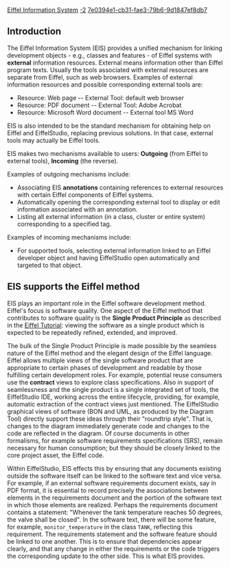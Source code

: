 [[Property:title|Eiffel Information System]]
[[Property:weight|-2]]
[[Property:uuid|7e0394e1-cb31-fae3-79b6-9d1847ef8db7]]
==Introduction==

The Eiffel Information System (EIS) provides a unified mechanism for linking development objects - e.g., classes and features - of Eiffel systems with '''external''' information resources. External means information other than Eiffel program texts. Usually the tools associated with external resources are separate from Eiffel, such as web browsers. Examples of external information resources and possible corresponding external tools are: 
*  Resource: Web page -- External Tool: default web browser
*  Resource: PDF document -- External Tool: Adobe Acrobat
*  Resource: Microsoft Word document -- External tool MS Word

EIS is also intended to be the standard mechanism for obtaining help on Eiffel and EiffelStudio, replacing previous solutions. In that case, external tools may actually be Eiffel tools. 

EIS makes two mechanisms available to users: '''Outgoing''' (from Eiffel to external tools), '''Incoming''' (the reverse).

Examples of outgoing mechanisms include: 
*  Associating EIS '''annotations''' containing references to external resources with certain Eiffel components of Eiffel systems. 
*  Automatically opening the corresponding external tool to display or edit information associated with an annotation.
*  Listing all external information (in a class, cluster or entire system) corresponding to a specified tag.

Examples of incoming mechanisms include: 
*  For supported tools, selecting external information linked to an Eiffel developer object and having EiffelStudio open automatically and targeted to that object. 

==EIS supports the Eiffel method==

EIS plays an important role in the Eiffel software development method. Eiffel's focus is software quality. One aspect of the Eiffel method that contributes to software quality is the '''Single Product Principle''' as described in the [[ET: The Software Process in Eiffel#The Single Product Principle|Eiffel Tutorial]]: viewing the software as a single product which is expected to be repeatedly refined, extended, and improved. 

The bulk of the Single Product Principle is made possible by the seamless nature of the Eiffel method and the elegant design of the Eiffel language. Eiffel allows multiple views of the single software product that are appropriate to certain phases of development and readable by those fulfilling certain development roles. For example, potential reuse consumers use the '''contract''' views to explore class specifications. Also in support of seamlessness and the single product is a single integrated set of tools, the EiffelStudio IDE, working across the entire lifecycle, providing, for example, automatic extraction of the contract views just mentioned. The EiffelStudio graphical views of software (BON and UML, as produced by the Diagram Tool) directly support these ideas through their "roundtrip style". That is, changes to the diagram immediately generate code and changes to the code are reflected in the diagram. Of course documents in other formalisms, for example software requirements specifications (SRS), remain necessary for human consumption; but they should be closely linked to the core project asset, the Eiffel code.

Within EiffelStudio, EIS effects this by ensuring that any documents existing outside the software itself can be linked to the software text and vice versa. For example, if an external software requirements document exists, say in PDF format, it is essential to record precisely the associations between elements in the requirements document and the portion of the software text in which those elements are realized. Perhaps the requirements document contains a statement: "Whenever the tank temperature reaches 50 degrees, the valve shall be closed". In the software text, there will be some feature, for example, <code>monitor_temperature</code> in the class <code>TANK</code>, reflecting this requirement. The requirements statement and the software feature should be linked to one another. This is to ensure that dependencies appear clearly, and that any change in either the requirements or the code triggers the corresponding update to the other side. This is what EIS provides.



